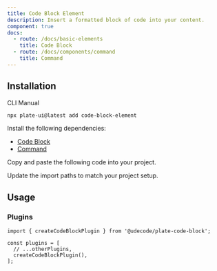 ```yaml
---
title: Code Block Element
description: Insert a formatted block of code into your content.
component: true
docs:
  - route: /docs/basic-elements
    title: Code Block
  - route: /docs/components/command
    title: Command
---
```


<ComponentPreview name="playground-demo" id="basicnodes" />

## Installation

<Tabs defaultValue="cli">

<TabsList>
<TabsTrigger value="cli">CLI</TabsTrigger>
<TabsTrigger value="manual">Manual</TabsTrigger>
</TabsList>
<TabsContent value="cli">

```bash
npx plate-ui@latest add code-block-element
```

</TabsContent>

<TabsContent value="manual">

<Steps>

<Step>

Install the following dependencies:

- [Code Block](/docs/basic-elements)
- [Command](/docs/components/command)

</Step>

<Step>

Copy and paste the following code into your project.

</Step>

<ComponentSource name="code-block-element" />
<ComponentSource src="../../templates/plate-playground/src/components/plate-ui/code-block-element.css" />

<Step>

Update the import paths to match your project setup.

</Step>

</Steps>

</TabsContent>

</Tabs>

## Usage

### Plugins

```tsx
import { createCodeBlockPlugin } from '@udecode/plate-code-block';

const plugins = [
  // ...otherPlugins,
  createCodeBlockPlugin(),
];
```
